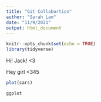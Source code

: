```yaml
---
title: "Git Collabortion"
author: "Sarah Lam"
date: "11/9/2021"
output: html_document
---
```


```r
knitr::opts_chunk$set(echo = TRUE)
library(tidyverse)
```

Hi! Jack! <3

Hey girl <345

```r
plot(cars)
```


```r
ggplot
```

